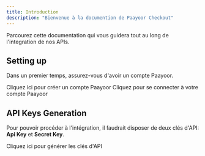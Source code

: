 ```yaml
---
title: Introduction
description: "Bienvenue à la documention de Paayoor Checkout"
---
```


Parcourez cette documentation qui vous guidera tout au long de l'integration de nos APIs.

## Setting up

Dans un premier temps, assurez-vous d'avoir un compte Paayoor. 

<CardGroup cols={2}>
  <Card
    title="Create account"
    icon="plus"
    href="https://checkout.paayoor.com"
  >
    Cliquez ici pour créer un compte Paayoor
  </Card>
  <Card
    title="Sign in account"
    icon="right-to-bracket"
    href="https://checkout.paayoor.com"
  >
    Cliquez pour se connecter à votre compte Paayoor
  </Card>
</CardGroup>

## API Keys Generation

Pour pouvoir procéder à l'intégration, il faudrait disposer de deux clés d'API: **Api Key** et **Secret Key**.

<CardGroup cols={1}>
  <Card
    title="Generate keys"
    icon="key"
    href="https://checkout.paayoor.com"
  >
    Cliquez ici pour générer les clés d'API
  </Card>
</CardGroup>
